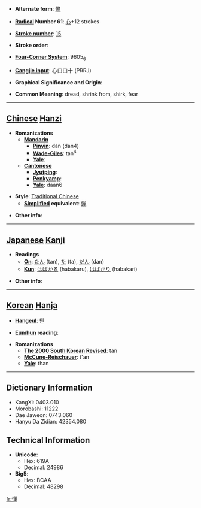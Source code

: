 * '''Alternate form''': [[惮]]

* '''[[Wiktionary:Chinese radical index| Radical]] Number 61''': [[Wiktionary:Chinese radical index 心|心]]+12 strokes

* '''[[Wiktionary:Chinese total strokes index|Stroke number]]''': [[Wiktionary:Chinese total strokes index 15|15]]

* '''Stroke order''': 

* '''[[Wiktionary:Chinese four corner index|Four-Corner System]]''': 9605<sub>6</sub>

* '''[[Wiktionary:Chinese Cangjie index|Cangjie input]]''': 心口口十 (PRRJ)

* '''Graphical Significance and Origin''': 

* '''Common Meaning''': dread, shrink from, shirk, fear

----

== [[Chinese]] [[Hanzi]] ==

* '''Romanizations'''
** '''[[Mandarin]]'''
*** '''[[Pinyin]]''': dàn (dan4)
*** '''[[Wade-Giles]]''': tan<sup>4</sup>
*** '''[[Yale]]''': 
** '''[[Cantonese]]'''
*** '''[[Jyutping]]''':
*** '''[[Penkyamp]]''': 
*** '''[[Yale]]''': daan6

* '''Style''': [[Traditional Chinese]] 
** '''[[Simplified Chinese|Simplified]] equivalent''': [[惮]]

* '''Other info''': 

----

== [[Japanese]] [[Kanji]] ==

* '''Readings'''
** '''[[On]]''': [[たん]] (tan), [[た]] (ta), [[だん]] (dan)
** '''[[Kun]]''': [[はばかる]] (habakaru), [[はばかり]] (habakari)

* '''Other info''':  

----

== [[Korean]] [[Hanja]] ==

* '''[[Hangeul]]''': 탄

* '''[[Eumhun]] reading''': 

* '''Romanizations'''
** '''[[The 2000 South Korean Revised Romanization|The 2000 South Korean Revised]]''': tan
** '''[[McCune-Reischauer]]''': t'an
** '''[[Yale]]''': than

----

== Dictionary Information ==

* KangXi: 0403.010
* Morobashi: 11222
* Dae Jaweon: 0743.060
* Hanyu Da Zidian: 42354.080

== Technical Information ==

* '''Unicode''':
** Hex: 619A
** Decimal: 24986
* '''Big5''':
** Hex: BCAA
** Decimal: 48298

[[fr:憚]]